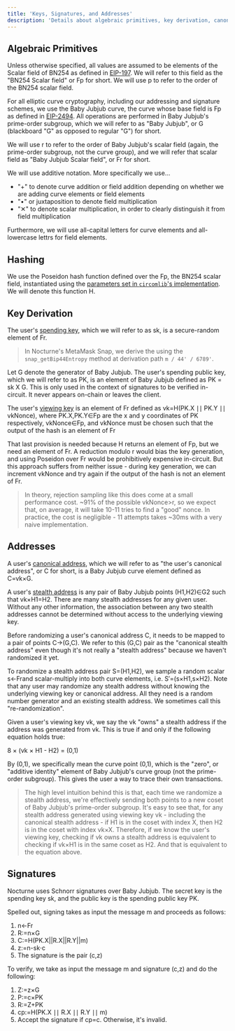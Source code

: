 ```yaml
---
title: 'Keys, Signatures, and Addresses'
description: 'Details about algebraic primitives, key derivation, canonical address, address re-randomization, and signatures'
---
```


## Algebraic Primitives

Unless otherwise specified, all values are assumed to be elements of the Scalar field of BN254 as defined in [EIP-197](https://eips.ethereum.org/EIPS/eip-197). We will refer to this field as the "BN254 Scalar field" or <Latex>Fp​</Latex> for short. We will use <Latex>p</Latex> to refer to the order of the BN254 scalar field.

For all elliptic curve cryptography, including our addressing and signature schemes, we use the Baby Jubjub curve, the curve whose base field is <Latex>Fp​</Latex> as defined in [EIP-2494](https://eips.ethereum.org/EIPS/eip-2494). All operations are performed in Baby Jubjub's prime-order subgroup, which we will refer to as "Baby Jubjub", or <Latex>G</Latex> (blackboard "G" as opposed to regular "G") for short.

We will use <Latex>r</Latex> to refer to the order of Baby Jubjub's scalar field (again, the prime-order subgroup, not the curve group), and we will refer that scalar field as "Baby Jubjub Scalar field", or <Latex>Fr​</Latex> for short.

We will use additive notation. More specifically we use...

- "+" to denote curve addition or field addition depending on whether we are adding curve elements or field elements
- "•" or juxtaposition to denote field multiplication
- "✕" to denote scalar multiplication, in order to clearly distinguish it from field multiplication

Furthermore, we will use all-capital letters for curve elements and all-lowercase lettrs for field elements.

## Hashing

We use the Poseidon hash function defined over the <Latex>Fp​</Latex>, the BN254 scalar field, instantiated using the [parameters set in `circomlib`'s implementation](https://github.com/iden3/circomlib/blob/master/circuits/poseidon_constants.circom). We will denote this function <Latex>H</Latex>.

## Key Derivation

The user's [spending key](/nocturne-the-nocturne-protocol/keys-and-stealth-addresses), which we will refer to as <Latex>sk</Latex>, is a secure-random element of <Latex>Fr​</Latex>.

> In Nocturne's MetaMask Snap, we derive the using the `snap_getBip44Entropy` method at derivation path `m / 44' / 6789'`.

Let <Latex>G</Latex> denote the generator of Baby Jubjub. The user's spending public key, which we will refer to as <Latex>PK</Latex>, is an element of Baby Jubjub defined as <Latex>PK = sk X G</Latex>. This is only used in the context of signatures to be verified in-circuit. It never appears on-chain or leaves the client.

The user's [viewing key](/nocturne-the-nocturne-protocol/keys-and-stealth-addresses) is an element of <Latex>Fr​</Latex> defined as <Latex>vk=H(PK.X ∣∣ PK.Y ∣∣ vkNonce)</Latex>, where <Latex>PK.X,PK.Y∈Fp​</Latex> are the x and y coordinates of <Latex>PK</Latex> respectively, <Latex>vkNonce∈Fp​</Latex>, and vkNonce must be chosen such that the output of the hash is an element of <Latex>Fr​</Latex>

That last provision is needed because <Latex>H</Latex> returns an element of <Latex>Fp​</Latex>, but we need an element of <Latex>Fr​</Latex>. A reduction modulo <Latex>r</Latex> would bias the key generation, and using Poseidon over <Latex>Fr​</Latex> would be prohibitively expensive in-circuit. But this approach suffers from neither issue - during key generation, we can increment vkNonce and try again if the output of the hash is not an element of <Latex>Fr​</Latex>.

> In theory, rejection sampling like this does come at a small performance cost. ~91% of the possible <Latex>vkNonce>r</Latex>, so we expect that, on average, it will take 10-11 tries to find a "good" nonce. In practice, the cost is negligible - 11 attempts takes ~30ms with a very naive implementation.

## Addresses

A user's [canonical address](/nocturne/the-nocturne-protocol/keys-and-stealth-addresses), which we will refer to as "the user's canonical address", or <Latex>C</Latex> for short, is a Baby Jubjub curve element defined as <Latex>C=vk×G</Latex>.

A user's [stealth address](<(/nocturne/the-nocturne-protocol/keys-and-stealth-addresses)>) is any pair of Baby Jubjub points <Latex>(H1​,H2​)∈G2</Latex> such that <Latex>vk×H1​=H2​</Latex>. There are many stealth addresses for any given user. Without any other information, the association between any two stealth addresses cannot be determined without access to the underlying viewing key.

Before randomizing a user's canonical address <Latex>C</Latex>, it needs to be mapped to a pair of points <Latex>C→(G,C)</Latex>. We refer to this <Latex>(G,C)</Latex> pair as the "canonical stealth address" even though it's not really a "stealth address" because we haven't randomized it yet.

To randomize a stealth address pair <Latex>S=(H1​,H2​)</Latex>, we sample a random scalar <Latex> s←Fr​</Latex>and scalar-multiply into both curve elements, i.e. <Latex>S′=(s×H1​,s×H2​)</Latex>. Note that any user may randomize any stealth address without knowing the underlying viewing key or canonical address. All they need is a random number generator and an existing stealth address. We sometimes call this "re-randomization".

Given a user's viewing key <Latex>vk</Latex>, we say the <Latex>vk</Latex> "owns" a stealth address if the address was generated from <Latex>vk</Latex>. This is true if and only if the following equation holds true:

<Latex>8 × (vk × H1 - H2) = (0,1)</Latex>

By <Latex>(0,1)</Latex>, we specifically mean the curve point <Latex>(0,1)</Latex>, which is the "zero", or "additive identity" element of Baby Jubjub's curve group (not the prime-order subgroup). This gives the user a way to trace their own transactions.

> The high level intuition behind this is that, each time we randomize a stealth address, we're effectively sending both points to a new coset of Baby Jubjub's prime-order subgroup. It's easy to see that, for any stealth address generated using viewing key <Latex>vk</Latex> - including the canonical stealth address - if <Latex>H1​</Latex> is in the coset with index <Latex>X</Latex>, then <Latex>H2​</Latex> is in the coset with index <Latex>vk×X</Latex>. Therefore, if we know the user's viewing key, checking if <Latex>vk</Latex> owns a stealth address is equivalent to checking if <Latex>vk×H1​</Latext> is in the same coset as <Latex>H2​</Latex>. And that is equivalent to the equation above.

## Signatures

Nocturne uses Schnorr signatures over Baby Jubjub. The secret key is the spending key <Latex>sk</Latex>, and the public key is the spending public key <Latex>PK</Latex>.

Spelled out, signing takes as input the message m and proceeds as follows:

1. n←Fr​
2. R:=n×G
3. C:=H(PK.X||R.X||R.Y||m)
4. z:=n-sk⋅c
5. The signature is the pair (c,z)

To verify, we take as input the message m and signature (c,z) and do the following:

1. Z:=z×G
2. P:=c×PK
3. R:=Z+PK
4. cp:=H(PK.X ∣∣ R.X ∣∣ R.Y ∣∣ m)
5. Accept the signature if cp=c. Otherwise, it's invalid.
